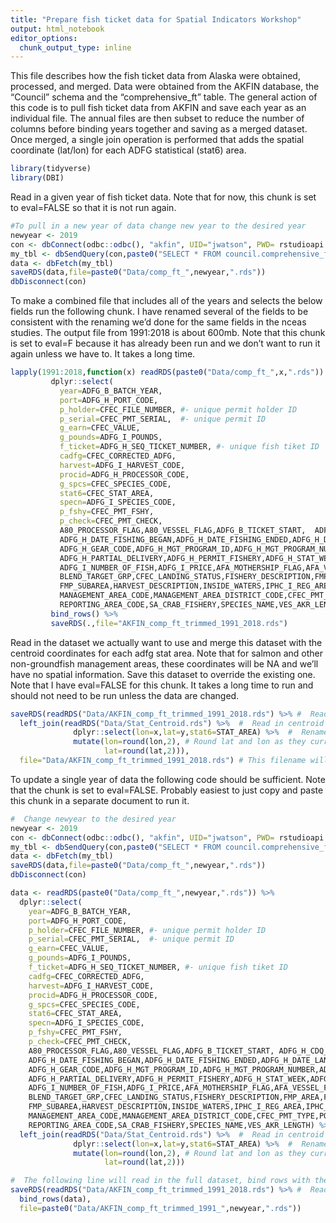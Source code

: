 ```yaml
---
title: "Prepare fish ticket data for Spatial Indicators Workshop"
output: html_notebook
editor_options: 
  chunk_output_type: inline
---
```


This file describes how the fish ticket data from Alaska were obtained, processed, and merged. Data were obtained from the AKFIN database, the "Council" schema and the "comprehensive_ft" table. The general action of this code is to pull fish ticket data from AKFIN and save each year as an individual file. The annual files are then subset to reduce the number of columns before binding years together and saving as a merged dataset. Once merged, a single join operation is performed that adds the spatial coordinate (lat/lon) for each ADFG statistical (stat6) area. 

```r
library(tidyverse)
library(DBI)
```

Read in a given year of fish ticket data. Note that for now, this chunk is set to eval=FALSE so that it is not run again.  

```r
#To pull in a new year of data change new year to the desired year
newyear <- 2019
con <- dbConnect(odbc::odbc(), "akfin", UID="jwatson", PWD= rstudioapi::askForPassword("Enter AKFIN Password"))
my_tbl <- dbSendQuery(con,paste0("SELECT * FROM council.comprehensive_ft where CFEC_PMT_YEAR=",newyear,";"))
data <- dbFetch(my_tbl)
saveRDS(data,file=paste0("Data/comp_ft_",newyear,".rds"))
dbDisconnect(con)
```

To make a combined file that includes all of the years and selects the below fields run the following chunk. I have renamed several of the fields to be consistent with the renaming we'd done for the same fields in the nceas studies. The output file from 1991:2018 is about 600mb. Note that this chunk is set to eval=F because it has already been run and we don't want to run it again unless we have to. It takes a long time. 
```r
lapply(1991:2018,function(x) readRDS(paste0("Data/comp_ft_",x,".rds")) %>% 
         dplyr::select(
           year=ADFG_B_BATCH_YEAR,
           port=ADFG_H_PORT_CODE,
           p_holder=CFEC_FILE_NUMBER, #- unique permit holder ID
           p_serial=CFEC_PMT_SERIAL,  #- unique permit ID
           g_earn=CFEC_VALUE,
           g_pounds=ADFG_I_POUNDS,
           f_ticket=ADFG_H_SEQ_TICKET_NUMBER, #- unique fish tiket ID
           cadfg=CFEC_CORRECTED_ADFG,
           harvest=ADFG_I_HARVEST_CODE,
           procid=ADFG_H_PROCESSOR_CODE,
           g_spcs=CFEC_SPECIES_CODE,
           stat6=CFEC_STAT_AREA,
           specn=ADFG_I_SPECIES_CODE,
           p_fshy=CFEC_PMT_FSHY,
           p_check=CFEC_PMT_CHECK,
           A80_PROCESSOR_FLAG,A80_VESSEL_FLAG,ADFG_B_TICKET_START,	ADFG_H_CDQ_CODE,	
           ADFG_H_DATE_FISHING_BEGAN,ADFG_H_DATE_FISHING_ENDED,ADFG_H_DATE_LANDED,ADFG_H_DAYS_FISHED,
           ADFG_H_GEAR_CODE,ADFG_H_MGT_PROGRAM_ID,ADFG_H_MGT_PROGRAM_NUMBER,ADFG_H_MULTI_IFQ_PERMITS,
           ADFG_H_PARTIAL_DELIVERY,ADFG_H_PERMIT_FISHERY,ADFG_H_STAT_WEEK,ADFG_I_DELIVERY_CODE,
           ADFG_I_NUMBER_OF_FISH,ADFG_I_PRICE,AFA_MOTHERSHIP_FLAG,AFA_VESSEL_FLAG,AFA_VESSEL_PERMIT_TYPE,	
           BLEND_TARGET_GRP,CFEC_LANDING_STATUS,FISHERY_DESCRIPTION,FMP_AREA,FMP_GEAR,FMP_GROUNDFISH_FLAG,
           FMP_SUBAREA,HARVEST_DESCRIPTION,INSIDE_WATERS,IPHC_I_REG_AREA,IPHC_I_STAT_AREA,
           MANAGEMENT_AREA_CODE,MANAGEMENT_AREA_DISTRICT_CODE,CFEC_PMT_TYPE,PORT_NAME,
           REPORTING_AREA_CODE,SA_CRAB_FISHERY,SPECIES_NAME,VES_AKR_LENGTH) %>% 
         bind_rows() %>% 
         saveRDS(.,file="AKFIN_comp_ft_trimmed_1991_2018.rds")
```

Read in the dataset we actually want to use and merge this dataset with the centroid coordinates for each adfg stat area. Note that for salmon and other non-groundfish management areas, these coordinates will be NA and we'll have no spatial information. Save this dataset to override the existing one. Note that I have eval=FALSE for this chunk. It takes a long time to run and should not need to be run unless the data are changed.

```r
saveRDS(readRDS("Data/AKFIN_comp_ft_trimmed_1991_2018.rds") %>% #  Read in fish ticket data
  left_join(readRDS("Data/Stat_Centroid.rds") %>%  #  Read in centroid data
              dplyr::select(lon=x,lat=y,stat6=STAT_AREA) %>%  #  Rename fields
              mutate(lon=round(lon,2), # Round lat and lon as they currently have four decimal places
                     lat=round(lat,2))),
  file="Data/AKFIN_comp_ft_trimmed_1991_2018.rds") # This filename will override the existing one.
```

To update a single year of data the following code should be sufficient. Note that the chunk is set to eval=FALSE. Probably easiest to just copy and paste this chunk in a separate document to run it. 

```r
#  Change newyear to the desired year
newyear <- 2019
con <- dbConnect(odbc::odbc(), "akfin", UID="jwatson", PWD= rstudioapi::askForPassword("Enter AKFIN Password"))
my_tbl <- dbSendQuery(con,paste0("SELECT * FROM council.comprehensive_ft where CFEC_PMT_YEAR=",newyear,";"))
data <- dbFetch(my_tbl)
saveRDS(data,file=paste0("Data/comp_ft_",newyear,".rds"))
dbDisconnect(con)

data <- readRDS(paste0("Data/comp_ft_",newyear,".rds")) %>% 
  dplyr::select(
    year=ADFG_B_BATCH_YEAR,
    port=ADFG_H_PORT_CODE,
    p_holder=CFEC_FILE_NUMBER, #- unique permit holder ID
    p_serial=CFEC_PMT_SERIAL,  #- unique permit ID
    g_earn=CFEC_VALUE,
    g_pounds=ADFG_I_POUNDS,
    f_ticket=ADFG_H_SEQ_TICKET_NUMBER, #- unique fish tiket ID
    cadfg=CFEC_CORRECTED_ADFG,
    harvest=ADFG_I_HARVEST_CODE,
    procid=ADFG_H_PROCESSOR_CODE,
    g_spcs=CFEC_SPECIES_CODE,
    stat6=CFEC_STAT_AREA,
    specn=ADFG_I_SPECIES_CODE,
    p_fshy=CFEC_PMT_FSHY,
    p_check=CFEC_PMT_CHECK,
    A80_PROCESSOR_FLAG,A80_VESSEL_FLAG,ADFG_B_TICKET_START,	ADFG_H_CDQ_CODE,	
    ADFG_H_DATE_FISHING_BEGAN,ADFG_H_DATE_FISHING_ENDED,ADFG_H_DATE_LANDED,ADFG_H_DAYS_FISHED,
    ADFG_H_GEAR_CODE,ADFG_H_MGT_PROGRAM_ID,ADFG_H_MGT_PROGRAM_NUMBER,ADFG_H_MULTI_IFQ_PERMITS,
    ADFG_H_PARTIAL_DELIVERY,ADFG_H_PERMIT_FISHERY,ADFG_H_STAT_WEEK,ADFG_I_DELIVERY_CODE,
    ADFG_I_NUMBER_OF_FISH,ADFG_I_PRICE,AFA_MOTHERSHIP_FLAG,AFA_VESSEL_FLAG,AFA_VESSEL_PERMIT_TYPE,	
    BLEND_TARGET_GRP,CFEC_LANDING_STATUS,FISHERY_DESCRIPTION,FMP_AREA,FMP_GEAR,FMP_GROUNDFISH_FLAG,
    FMP_SUBAREA,HARVEST_DESCRIPTION,INSIDE_WATERS,IPHC_I_REG_AREA,IPHC_I_STAT_AREA,
    MANAGEMENT_AREA_CODE,MANAGEMENT_AREA_DISTRICT_CODE,CFEC_PMT_TYPE,PORT_NAME,
    REPORTING_AREA_CODE,SA_CRAB_FISHERY,SPECIES_NAME,VES_AKR_LENGTH) %>% 
  left_join(readRDS("Data/Stat_Centroid.rds") %>%  #  Read in centroid data
              dplyr::select(lon=x,lat=y,stat6=STAT_AREA) %>%  #  Rename fields
              mutate(lon=round(lon,2), # Round lat and lon as they currently have four decimal places
                     lat=round(lat,2)))

#  The following line will read in the full dataset, bind rows with the new one, and resave with a filename that reflects newyear.
saveRDS(readRDS("Data/AKFIN_comp_ft_trimmed_1991_2018.rds") %>% #  Read in fish ticket data
  bind_rows(data),
  file=paste0("Data/AKFIN_comp_ft_trimmed_1991_",newyear,".rds"))
```